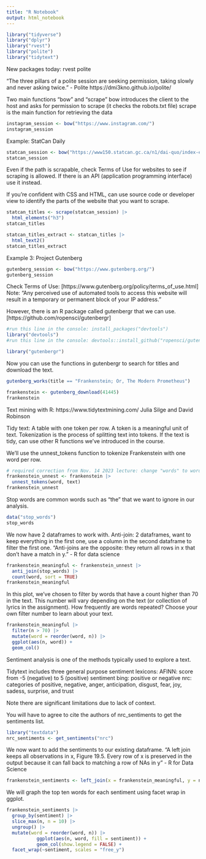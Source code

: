 ```yaml
---
title: "R Notebook"
output: html_notebook
---
```


```r
library("tidyverse")
library("dplyr")
library("rvest")
library("polite")
library("tidytext")
```

New packages today:
rvest
polite

"The three pillars of a polite session are seeking permission, taking slowly and never asking twice."
- Polite https://dmi3kno.github.io/polite/

Two main functions “bow” and “scrape” 
bow introduces the client to the host and asks for permission to scrape (it checks the robots.txt file)
scrape is the main function for retrieving the data

```r
instagram_session <- bow("https://www.instagram.com/")
instagram_session
```

Example: StatCan Daily
```r
statcan_session <- bow("https://www150.statcan.gc.ca/n1/dai-quo/index-eng.htm")
statcan_session
```
Even if the path is scrapable, check Terms of Use for websites to see if scraping is allowed. If there is an API (application programming interface) use it instead.
 
If you’re confident with CSS and HTML, can use source code or developer view to identify the parts of the website that you want to scrape.

```r
statcan_titles <- scrape(statcan_session) |> 
  html_elements("h3")
statcan_titles
```

```r
statcan_titles_extract <- statcan_titles |> 
  html_text2()
statcan_titles_extract
```

Example 3: Project Gutenberg
```r
gutenberg_session <- bow("https://www.gutenberg.org/")
gutenberg_session
```
Check Terms of Use: [https://www.gutenberg.org/policy/terms_of_use.html]
Note: “Any perceived use of automated tools to access this website will result in a temporary or permanent block of your IP address.”
 
However, there is an R package called gutenbergr that we can use. [https://github.com/ropensci/gutenbergr]


```r
#run this line in the console: install_packages("devtools")
library("devtools")
#run this line in the console: devtools::install_github("ropensci/gutenbergr)
```

```r
library("gutenbergr")
```

Now you can use the functions in gutenbergr to search for titles and download the text.
```r
gutenberg_works(title == "Frankenstein; Or, The Modern Prometheus")
```

```r
frankenstein <- gutenberg_download(41445)
frankenstein
```

Text mining with R: https://www.tidytextmining.com/
Julia Silge and David Robinson

Tidy text: A table with one token per row. 
A token is a meaningful unit of text. 
Tokenization is the process of splitting text into tokens.
If the text is tidy, can use other R functions we’ve introduced in the course.

We'll use the unnest_tokens function to tokenize Frankenstein with one word per row.

```r
# required correction from Nov. 14 2023 lecture: change "words" to word so that anti-join works
frankenstein_unnest <- frankenstein |> 
  unnest_tokens(word, text)
frankenstein_unnest
```

Stop words are common words such as "the" that we want to ignore in our analysis.
```r
data("stop_words")
stop_words
```

We now have 2 dataframes to work with.
Anti-join: 2 dataframes, want to keep everything in the first one, use a column in the second dataframe to filter the first one.
"Anti-joins are the opposite: they return all rows in x that don’t have a match in y." - R for data science

```r
frankenstein_meaningful <- frankenstein_unnest |> 
  anti_join(stop_words) |> 
  count(word, sort = TRUE)
frankenstein_meaningful
```

In this plot, we've chosen to filter by words that have a count higher than 70 in the text. This number will vary depending on the text (or collection of lyrics in the assignment). How frequently are words repeated? Choose your own filter number to learn about your text.
```r
frankenstein_meaningful |> 
  filter(n > 70) |> 
  mutate(word = reorder(word, n)) |> 
  ggplot(aes(n, word)) +
  geom_col()
```

Sentiment analysis is one of the methods typically used to explore a text.

Tidytext includes three general purpose sentiment lexicons:
AFINN: score from -5 (negative) to 5 (positive) sentiment
bing: positive or negative
nrc: categories of positive, negative, anger, anticipation, disgust, fear, joy, sadess, surprise, and trust
 
Note there are significant limitations due to lack of context.

You will have to agree to cite the authors of nrc_sentiments to get the sentiments list.
```r
library("textdata")
nrc_sentiments <- get_sentiments("nrc")
```

We now want to add the sentiments to our existing dataframe. 
"A left join keeps all observations in x, Figure 19.5. Every row of x is preserved in the output because it can fall back to matching a row of NAs in y" - R for Data Science
```r
frankenstein_sentiments <- left_join(x = frankenstein_meaningful, y = nrc_sentiments, by = "word")
```

We will graph the top ten words for each sentiment using facet wrap in ggplot.
```r
frankenstein_sentiments |> 
  group_by(sentiment) |> 
  slice_max(n, n = 10) |> 
  ungroup() |> 
  mutate(word = reorder(word, n)) |> 
           ggplot(aes(n, word, fill = sentiment)) +
           geom_col(show.legend = FALSE) +
  facet_wrap(~sentiment, scales = "free_y")
```

